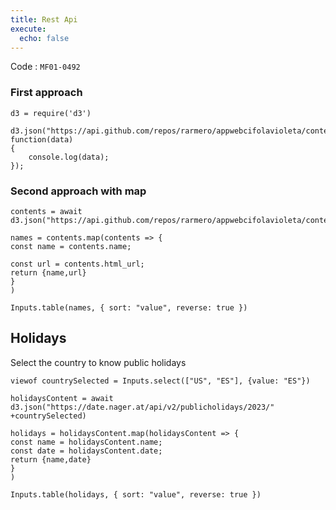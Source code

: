 ```yaml
---
title: Rest Api
execute:
  echo: false
---
```


Code : `MF01-0492`



### First approach

```ojs
d3 = require('d3')

d3.json("https://api.github.com/repos/rarmero/appwebcifolavioleta/contents", function(data)
{
    console.log(data);
});

```

### Second  approach with map

```ojs
contents = await d3.json("https://api.github.com/repos/rarmero/appwebcifolavioleta/contents")

names = contents.map(contents => {
const name = contents.name;

const url = contents.html_url;
return {name,url}
}
)

Inputs.table(names, { sort: "value", reverse: true })

```

## Holidays

Select the country to know public holidays
```ojs
viewof countrySelected = Inputs.select(["US", "ES"], {value: "ES"})
```


```ojs

holidaysContent = await d3.json("https://date.nager.at/api/v2/publicholidays/2023/" +countrySelected)

holidays = holidaysContent.map(holidaysContent => {
const name = holidaysContent.name;
const date = holidaysContent.date;
return {name,date}
}
)

Inputs.table(holidays, { sort: "value", reverse: true })

```